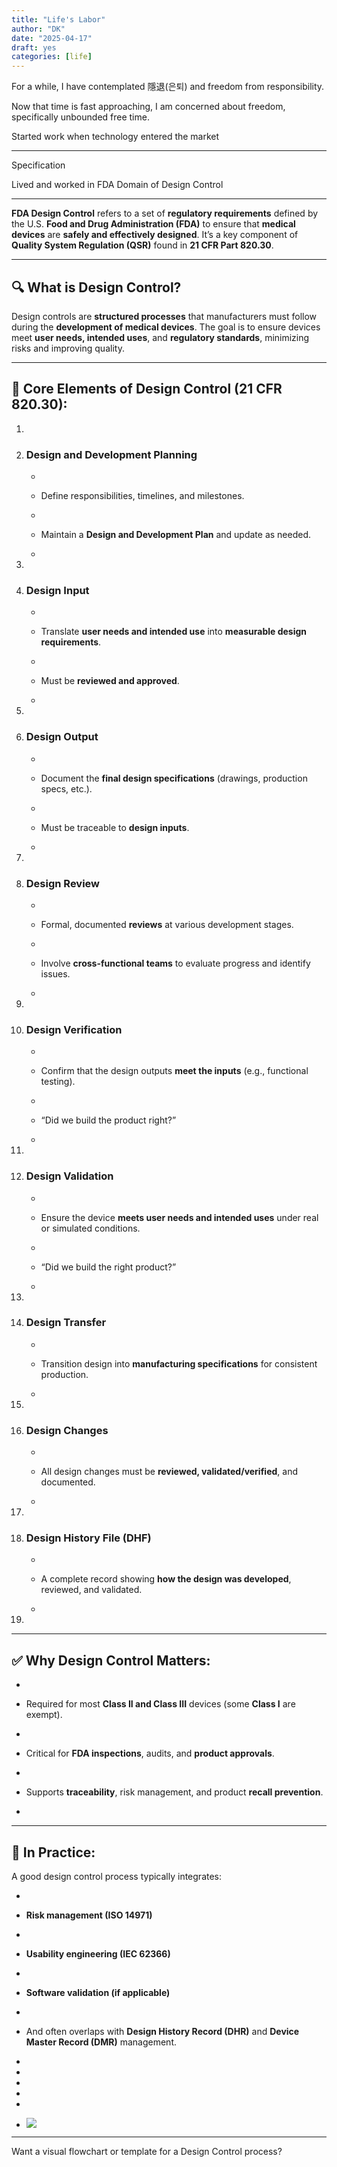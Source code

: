```yaml
---
title: "Life's Labor"
author: "DK"
date: "2025-04-17"
draft: yes
categories: [life]
---
```


For a while, I have contemplated 隱退(은퇴) and freedom from responsibility.

Now that time is fast approaching, I am concerned about freedom, specifically unbounded free time.

Started work when technology entered the market

------------------------------------------------------------------------

Specification

Lived and worked in FDA Domain of Design Control

------------------------------------------------------------------------

**FDA Design Control** refers to a set of **regulatory requirements** defined by the U.S. **Food and Drug Administration (FDA)** to ensure that **medical devices** are **safely and effectively designed**. It’s a key component of **Quality System Regulation (QSR)** found in **21 CFR Part 820.30**.

------------------------------------------------------------------------

## 🔍 **What is Design Control?**

Design controls are **structured processes** that manufacturers must follow during the **development of medical devices**. The goal is to ensure devices meet **user needs, intended uses**, and **regulatory standards**, minimizing risks and improving quality.

------------------------------------------------------------------------

## 🧱 **Core Elements of Design Control (21 CFR 820.30):**

1.  

2.  

    ### **Design and Development Planning**

    -   

    -   Define responsibilities, timelines, and milestones.

    -   

    -   Maintain a **Design and Development Plan** and update as needed.

    -   

3.  

4.  

    ### **Design Input**

    -   

    -   Translate **user needs and intended use** into **measurable design requirements**.

    -   

    -   Must be **reviewed and approved**.

    -   

5.  

6.  

    ### **Design Output**

    -   

    -   Document the **final design specifications** (drawings, production specs, etc.).

    -   

    -   Must be traceable to **design inputs**.

    -   

7.  

8.  

    ### **Design Review**

    -   

    -   Formal, documented **reviews** at various development stages.

    -   

    -   Involve **cross-functional teams** to evaluate progress and identify issues.

    -   

9.  

10. 

    ### **Design Verification**

    -   

    -   Confirm that the design outputs **meet the inputs** (e.g., functional testing).

    -   

    -   “Did we build the product right?”

    -   

11. 

12. 

    ### **Design Validation**

    -   

    -   Ensure the device **meets user needs and intended uses** under real or simulated conditions.

    -   

    -   “Did we build the right product?”

    -   

13. 

14. 

    ### **Design Transfer**

    -   

    -   Transition design into **manufacturing specifications** for consistent production.

    -   

15. 

16. 

    ### **Design Changes**

    -   

    -   All design changes must be **reviewed, validated/verified**, and documented.

    -   

17. 

18. 

    ### **Design History File (DHF)**

    -   

    -   A complete record showing **how the design was developed**, reviewed, and validated.

    -   

19. 

------------------------------------------------------------------------

## ✅ **Why Design Control Matters:**

-   

-   Required for most **Class II and Class III** devices (some **Class I** are exempt).

-   

-   Critical for **FDA inspections**, audits, and **product approvals**.

-   

-   Supports **traceability**, risk management, and product **recall prevention**.

-   

------------------------------------------------------------------------

## 🧠 In Practice:

A good design control process typically integrates:

-   

-   **Risk management (ISO 14971)**

-   

-   **Usability engineering (IEC 62366)**

-   

-   **Software validation (if applicable)**

-   

-   And often overlaps with **Design History Record (DHR)** and **Device Master Record (DMR)** management.

-   

-   

-   

-   

-   

-   ![](images/clipboard-2564143227.png)

------------------------------------------------------------------------

Want a visual flowchart or template for a Design Control process?
